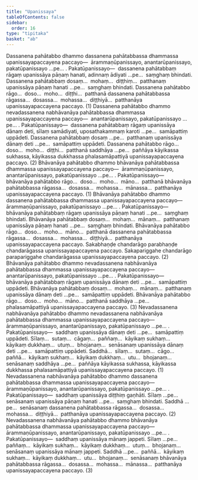 ```yaml
---
title: "Upanissaya"
tableOfContents: false
sidebar:
  order: 16
type: "tipitaka"
basket: "ab"
---
```



<DynamicBreadcrumb />

<Division number="83">

<Paragraph number="990">
Dassanena pahātabbo dhammo dassanena pahātabbassa dhammassa upanissayapaccayena paccayo—  ārammaṇūpanissayo, anantarūpanissayo, pakatūpanissayo …pe… . <Emphasis>Pakatūpanissayo</Emphasis>—  dassanena pahātabbaṃ rāgaṃ upanissāya pāṇaṃ hanati, adinnaṃ ādiyati …pe…  saṃghaṃ bhindati. Dassanena pahātabbaṃ dosaṃ…  mohaṃ…  diṭṭhiṃ…  patthanaṃ upanissāya pāṇaṃ hanati …pe…  saṃghaṃ bhindati. Dassanena pahātabbo rāgo…  doso…  moho…  diṭṭhi…  patthanā dassanena pahātabbassa rāgassa…  dosassa…  mohassa…  diṭṭhiyā…  patthanāya upanissayapaccayena paccayo. (1)
</Paragraph>

<Paragraph number="991">
Dassanena pahātabbo dhammo nevadassanena nabhāvanāya pahātabbassa dhammassa upanissayapaccayena paccayo—  anantarūpanissayo, pakatūpanissayo …pe… . <Emphasis>Pakatūpanissayo</Emphasis>—  dassanena pahātabbaṃ rāgaṃ upanissāya dānaṃ deti, sīlaṃ samādiyati, uposathakammaṃ karoti …pe…  samāpattiṃ uppādeti. Dassanena pahātabbaṃ dosaṃ …pe…  patthanaṃ upanissāya dānaṃ deti …pe…  samāpattiṃ uppādeti. Dassanena pahātabbo rāgo…  doso…  moho…  diṭṭhi…  patthanā saddhāya …pe…  paññāya kāyikassa sukhassa, kāyikassa dukkhassa phalasamāpattiyā upanissayapaccayena paccayo. (2)
</Paragraph>

</Division>
<Division number="84">

<Paragraph number="992">
Bhāvanāya pahātabbo dhammo bhāvanāya pahātabbassa dhammassa upanissayapaccayena paccayo—  ārammaṇūpanissayo, anantarūpanissayo, pakatūpanissayo …pe… . <Emphasis>Pakatūpanissayo</Emphasis>—  bhāvanāya pahātabbo rāgo…  doso…  moho…  māno…  patthanā bhāvanāya pahātabbassa rāgassa…  dosassa…  mohassa…  mānassa…  patthanāya upanissayapaccayena paccayo. (1)
</Paragraph>

<Paragraph number="993">
Bhāvanāya pahātabbo dhammo dassanena pahātabbassa dhammassa upanissayapaccayena paccayo—  ārammaṇūpanissayo, pakatūpanissayo …pe… . <Emphasis>Pakatūpanissayo</Emphasis>—  bhāvanāya pahātabbaṃ rāgaṃ upanissāya pāṇaṃ hanati …pe…  saṃghaṃ bhindati. Bhāvanāya pahātabbaṃ dosaṃ…  mohaṃ…  mānaṃ…  patthanaṃ upanissāya pāṇaṃ hanati …pe…  saṃghaṃ bhindati. Bhāvanāya pahātabbo rāgo…  doso…  moho…  māno…  patthanā dassanena pahātabbassa rāgassa…  dosassa…  mohassa…  diṭṭhiyā…  patthanāya upanissayapaccayena paccayo. Sakabhaṇḍe chandarāgo parabhaṇḍe chandarāgassa upanissayapaccayena paccayo. Sakapariggahe chandarāgo parapariggahe chandarāgassa upanissayapaccayena paccayo. (2)
</Paragraph>

<Paragraph number="994">
Bhāvanāya pahātabbo dhammo nevadassanena nabhāvanāya pahātabbassa dhammassa upanissayapaccayena paccayo—  anantarūpanissayo, pakatūpanissayo …pe… . <Emphasis>Pakatūpanissayo</Emphasis>—  bhāvanāya pahātabbaṃ rāgaṃ upanissāya dānaṃ deti …pe…  samāpattiṃ uppādeti. Bhāvanāya pahātabbaṃ dosaṃ…  mohaṃ…  mānaṃ…  patthanaṃ upanissāya dānaṃ deti …pe…  samāpattiṃ uppādeti. Bhāvanāya pahātabbo rāgo…  doso…  moho…  māno…  patthanā saddhāya …pe…  phalasamāpattiyā upanissayapaccayena paccayo. (3)
</Paragraph>

</Division>
<Division number="85">

<Paragraph number="995">
Nevadassanena nabhāvanāya pahātabbo dhammo nevadassanena nabhāvanāya pahātabbassa dhammassa upanissayapaccayena paccayo—  ārammaṇūpanissayo, anantarūpanissayo, pakatūpanissayo …pe… . <Emphasis>Pakatūpanissayo</Emphasis>—  saddhaṃ upanissāya dānaṃ deti …pe…  samāpattiṃ uppādeti. Sīlaṃ…  sutaṃ…  cāgaṃ…  paññaṃ…  kāyikaṃ sukhaṃ…  kāyikaṃ dukkhaṃ…  utuṃ…  bhojanaṃ…  senāsanaṃ upanissāya dānaṃ deti …pe…  samāpattiṃ uppādeti. Saddhā…  sīlaṃ…  sutaṃ…  cāgo…  paññā…  kāyikaṃ sukhaṃ…  kāyikaṃ dukkhaṃ…  utu…  bhojanaṃ…  senāsanaṃ saddhāya …pe…  paññāya kāyikassa sukhassa, kāyikassa dukkhassa phalasamāpattiyā upanissayapaccayena paccayo. (1)
</Paragraph>

<Paragraph number="996">
Nevadassanena nabhāvanāya pahātabbo dhammo dassanena pahātabbassa dhammassa upanissayapaccayena paccayo—  ārammaṇūpanissayo, anantarūpanissayo, pakatūpanissayo …pe… . <Emphasis>Pakatūpanissayo</Emphasis>—  saddhaṃ upanissāya diṭṭhiṃ gaṇhāti. Sīlaṃ …pe…  senāsanaṃ upanissāya pāṇaṃ hanati …pe…  saṃghaṃ bhindati. Saddhā …pe…  senāsanaṃ dassanena pahātabbassa rāgassa…  dosassa…  mohassa…  diṭṭhiyā…  patthanāya upanissayapaccayena paccayo. (2)
</Paragraph>

<Paragraph number="997">
Nevadassanena nabhāvanāya pahātabbo dhammo bhāvanāya pahātabbassa dhammassa upanissayapaccayena paccayo—  ārammaṇūpanissayo, anantarūpanissayo, pakatūpanissayo …pe… . <Emphasis>Pakatūpanissayo</Emphasis>—  saddhaṃ upanissāya mānaṃ jappeti. Sīlaṃ …pe…  paññaṃ…  kāyikaṃ sukhaṃ…  kāyikaṃ dukkhaṃ…  utuṃ…  bhojanaṃ…  senāsanaṃ upanissāya mānaṃ jappeti. Saddhā …pe…  paññā…  kāyikaṃ sukhaṃ…  kāyikaṃ dukkhaṃ…  utu…  bhojanaṃ…  senāsanaṃ bhāvanāya pahātabbassa rāgassa…  dosassa…  mohassa…  mānassa…  patthanāya upanissayapaccayena paccayo. (3)
</Paragraph>
</Division>